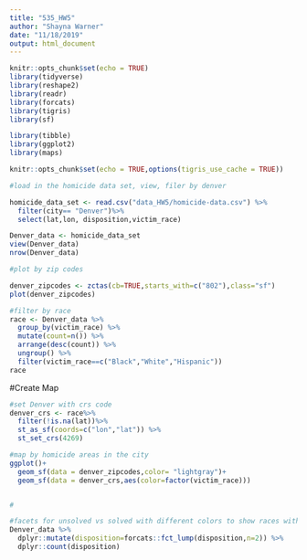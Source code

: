 ```yaml
---
title: "535_HW5"
author: "Shayna Warner"
date: "11/18/2019"
output: html_document
---
```


```r
knitr::opts_chunk$set(echo = TRUE)
library(tidyverse)
library(reshape2)
library(readr)
library(forcats)
library(tigris)
library(sf)

library(tibble)
library(ggplot2)
library(maps)

```



```r
knitr::opts_chunk$set(echo = TRUE,options(tigris_use_cache = TRUE))

#load in the homicide data set, view, filer by denver

homicide_data_set <- read.csv("data_HW5/homicide-data.csv") %>%
  filter(city== "Denver")%>%
  select(lat,lon, disposition,victim_race)

Denver_data <- homicide_data_set
view(Denver_data)
nrow(Denver_data)
```


```r
#plot by zip codes

denver_zipcodes <- zctas(cb=TRUE,starts_with=c("802"),class="sf")
plot(denver_zipcodes)
```

```r
#filter by race
race <- Denver_data %>%
  group_by(victim_race) %>%
  mutate(count=n()) %>%
  arrange(desc(count)) %>%
  ungroup() %>%
  filter(victim_race==c("Black","White","Hispanic"))
race
```
#Create Map
```r
#set Denver with crs code
denver_crs <- race%>%
  filter(!is.na(lat))%>%
  st_as_sf(coords=c("lon","lat")) %>%
  st_set_crs(4269)

#map by homicide areas in the city
ggplot()+
  geom_sf(data = denver_zipcodes,color= "lightgray")+
  geom_sf(data = denver_crs,aes(color=factor(victim_race)))


#

```
```r
#facets for unsolved vs solved with different colors to show races with highest# homicides for city
Denver_data %>%
  dplyr::mutate(disposition=forcats::fct_lump(disposition,n=2)) %>%
  dplyr::count(disposition)

```